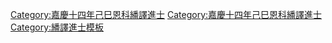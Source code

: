 {{Navbox
|name = 嘉慶十四年己巳恩科繙譯進士金榜
|title = 嘉慶十四年（[[1809年]]）己巳恩科繙譯進士金榜
|titlestyle = background-color:#FFD700;
|image =
|style = width:100%;text-align:center; 
|groupstyle = text-align:center; background-color:#FFD700;
|liststyle = text-align:center;
|state = {{{state<includeonly>|collapsed</includeonly>}}}

|group1 = 宗室<br>共2名
|list1 = [[宗室定住]]（正紅旗） - [[宗室博多歡]]（正白旗）
|group2 = 滿洲<br>共5名
|list2 = [[英敏]]（正藍旗滿洲） - [[英昭]]（正白旗蒙古） - [[西凌阿]]（正黃旗滿洲） - [[覺羅增齡]]（正黃旗滿洲） - [[木克登布]]（正紅旗蒙古）

|belowstyle = text-align: center; background-color:#FFD700;
|below='''前一科：[[Template:嘉慶十三年戊辰科繙譯進士金榜|嘉慶十三年戊辰繙譯科]]　'''·'''　後一科：[[Template:嘉慶十六年辛未科繙譯進士金榜|嘉慶十六年辛未繙譯科]]'''<br>'''同科進士：[[Template:嘉慶十四年己巳恩科殿試金榜|嘉慶十四年己巳文恩科]]、[[Template:嘉慶十四年己巳恩科武殿試金榜|嘉慶十四年己巳武恩科]]'''
}}
[[Category:嘉慶十四年己巳恩科繙譯進士]]
<noinclude>[[Category:嘉慶十四年己巳恩科繙譯進士]][[Category:繙譯進士模板]]{{DEFAULTSORT:*}}</noinclude>